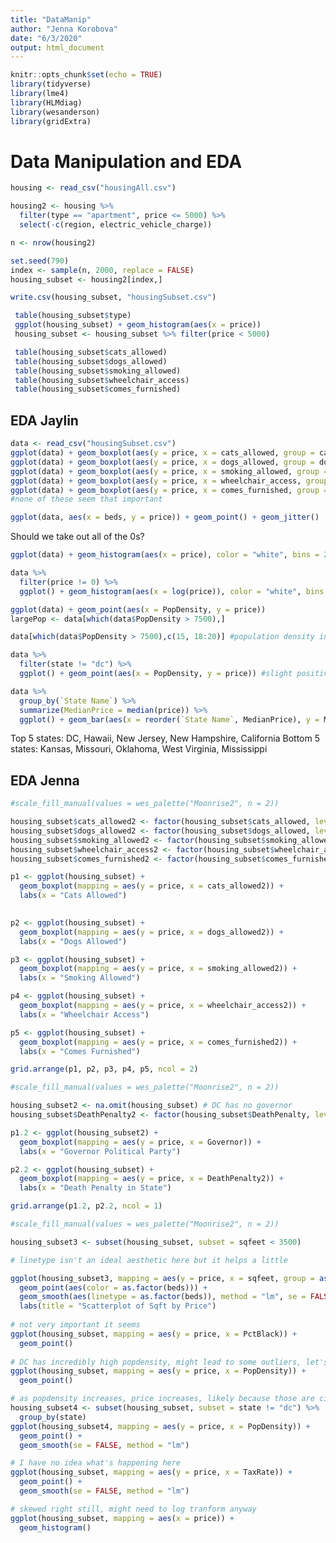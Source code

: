 ```yaml
---
title: "DataManip"
author: "Jenna Korobova"
date: "6/3/2020"
output: html_document
---
```


```r
knitr::opts_chunk$set(echo = TRUE)
library(tidyverse)
library(lme4)
library(HLMdiag)
library(wesanderson)
library(gridExtra)
```

# Data Manipulation and EDA

```r
housing <- read_csv("housingAll.csv")

housing2 <- housing %>%
  filter(type == "apartment", price <= 5000) %>%
  select(-c(region, electric_vehicle_charge))

n <- nrow(housing2)

set.seed(790)
index <- sample(n, 2000, replace = FALSE)
housing_subset <- housing2[index,]

write.csv(housing_subset, "housingSubset.csv")
```

```r
 table(housing_subset$type)
 ggplot(housing_subset) + geom_histogram(aes(x = price))
 housing_subset <- housing_subset %>% filter(price < 5000)

 table(housing_subset$cats_allowed)
 table(housing_subset$dogs_allowed)
 table(housing_subset$smoking_allowed)
 table(housing_subset$wheelchair_access)
 table(housing_subset$comes_furnished)
```

## EDA Jaylin
```r
data <- read_csv("housingSubset.csv")
ggplot(data) + geom_boxplot(aes(y = price, x = cats_allowed, group = cats_allowed))
ggplot(data) + geom_boxplot(aes(y = price, x = dogs_allowed, group = dogs_allowed))
ggplot(data) + geom_boxplot(aes(y = price, x = smoking_allowed, group = smoking_allowed))
ggplot(data) + geom_boxplot(aes(y = price, x = wheelchair_access, group = wheelchair_access))
ggplot(data) + geom_boxplot(aes(y = price, x = comes_furnished, group = comes_furnished))
#none of these seem that important 

ggplot(data, aes(x = beds, y = price)) + geom_point() + geom_jitter()
```
Should we take out all of the 0s? 

```r
ggplot(data) + geom_histogram(aes(x = price), color = "white", bins = 25)

data %>%
  filter(price != 0) %>%
  ggplot() + geom_histogram(aes(x = log(price)), color = "white", bins = 25)
```

```r
ggplot(data) + geom_point(aes(x = PopDensity, y = price))
largePop <- data[which(data$PopDensity > 7500),]

data[which(data$PopDensity > 7500),c(15, 18:20)] #population density in DC is ridiculous 

data %>%
  filter(state != "dc") %>%
  ggplot() + geom_point(aes(x = PopDensity, y = price)) #slight positive correlation 
```

```r
data %>%
  group_by(`State Name`) %>%
  summarize(MedianPrice = median(price)) %>%
  ggplot() + geom_bar(aes(x = reorder(`State Name`, MedianPrice), y = MedianPrice), stat = "identity") + coord_flip()
``` 
Top 5 states: DC, Hawaii, New Jersey, New Hampshire, California
Bottom 5 states: Kansas, Missouri, Oklahoma, West Virginia, Mississippi 

## EDA Jenna

```r
#scale_fill_manual(values = wes_palette("Moonrise2", n = 2)) 

housing_subset$cats_allowed2 <- factor(housing_subset$cats_allowed, levels = c(0,1))
housing_subset$dogs_allowed2 <- factor(housing_subset$dogs_allowed, levels = c(0,1))
housing_subset$smoking_allowed2 <- factor(housing_subset$smoking_allowed, levels = c(0,1))
housing_subset$wheelchair_access2 <- factor(housing_subset$wheelchair_access, levels = c(0,1))
housing_subset$comes_furnished2 <- factor(housing_subset$comes_furnished, levels = c(0,1))

p1 <- ggplot(housing_subset) + 
  geom_boxplot(mapping = aes(y = price, x = cats_allowed2)) + 
  labs(x = "Cats Allowed") 
  

p2 <- ggplot(housing_subset) + 
  geom_boxplot(mapping = aes(y = price, x = dogs_allowed2)) + 
  labs(x = "Dogs Allowed") 

p3 <- ggplot(housing_subset) + 
  geom_boxplot(mapping = aes(y = price, x = smoking_allowed2)) + 
  labs(x = "Smoking Allowed") 

p4 <- ggplot(housing_subset) + 
  geom_boxplot(mapping = aes(y = price, x = wheelchair_access2)) + 
  labs(x = "Wheelchair Access") 

p5 <- ggplot(housing_subset) + 
  geom_boxplot(mapping = aes(y = price, x = comes_furnished2)) + 
  labs(x = "Comes Furnished")  

grid.arrange(p1, p2, p3, p4, p5, ncol = 2)
```

```r
#scale_fill_manual(values = wes_palette("Moonrise2", n = 2)) 

housing_subset2 <- na.omit(housing_subset) # DC has no governor
housing_subset$DeathPenalty2 <- factor(housing_subset$DeathPenalty, levels = c(0,1))

p1.2 <- ggplot(housing_subset2) + 
  geom_boxplot(mapping = aes(y = price, x = Governor)) + 
  labs(x = "Governor Political Party") 

p2.2 <- ggplot(housing_subset) + 
  geom_boxplot(mapping = aes(y = price, x = DeathPenalty2)) + 
  labs(x = "Death Penalty in State") 

grid.arrange(p1.2, p2.2, ncol = 1)
```

```r
#scale_fill_manual(values = wes_palette("Moonrise2", n = 2)) 

housing_subset3 <- subset(housing_subset, subset = sqfeet < 3500)

# linetype isn't an ideal aesthetic here but it helps a little

ggplot(housing_subset3, mapping = aes(y = price, x = sqfeet, group = as.factor(beds))) + 
  geom_point(aes(color = as.factor(beds))) +
  geom_smooth(aes(linetype = as.factor(beds)), method = "lm", se = FALSE, color = "black")
  labs(title = "Scatterplot of Sqft by Price") 
  
# not very important it seems  
ggplot(housing_subset, mapping = aes(y = price, x = PctBlack)) +
  geom_point()
 
# DC has incredibly high popdensity, might lead to some outliers, let's try subsetting it out
ggplot(housing_subset, mapping = aes(y = price, x = PopDensity)) +
  geom_point()

# as popdensity increases, price increases, likely because those are cities
housing_subset4 <- subset(housing_subset, subset = state != "dc") %>%
  group_by(state)
ggplot(housing_subset4, mapping = aes(y = price, x = PopDensity)) +
  geom_point() + 
  geom_smooth(se = FALSE, method = "lm")

# I have no idea what's happening here
ggplot(housing_subset, mapping = aes(y = price, x = TaxRate)) +
  geom_point() + 
  geom_smooth(se = FALSE, method = "lm")
```

```r
# skewed right still, might need to log tranform anyway
ggplot(housing_subset, mapping = aes(x = price)) +
  geom_histogram()
```


